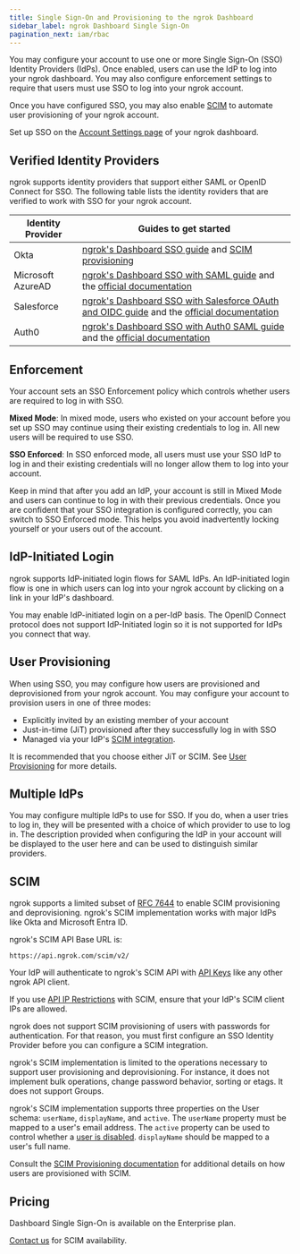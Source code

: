 ```yaml
---
title: Single Sign-On and Provisioning to the ngrok Dashboard
sidebar_label: ngrok Dashboard Single Sign-On
pagination_next: iam/rbac
---
```


You may configure your account to use one or more Single Sign-On (SSO) Identity
Providers (IdPs). Once enabled, users can use the IdP to log into your ngrok
dashboard. You may also configure enforcement settings to require that users
must use SSO to log into your ngrok account.

Once you have configured SSO, you may also enable [SCIM](#scim) to
automate user provisioning of your ngrok account.

Set up SSO on the [Account Settings page](https://dashboard.ngrok.com/settings)
of your ngrok dashboard.

## Verified Identity Providers

ngrok supports identity providers that support either SAML or OpenID Connect for SSO.
The following table lists the identity roviders that are verified to work with SSO for your ngrok account.

| Identity Provider | Guides to get started                                                                                                                                                                                                                                                           |
| ----------------- | ------------------------------------------------------------------------------------------------------------------------------------------------------------------------------------------------------------------------------------------------------------------------------- |
| Okta              | [ngrok's Dashboard SSO guide](https://ngrok.com/docs/guides/other-guides/dashboard-sso-okta-setup/) and [SCIM provisioning](https://ngrok.com/docs/integrations/okta/scim/)                                                                                                     |
| Microsoft AzureAD | [ngrok's Dashboard SSO with SAML guide](https://ngrok.com/docs/integrations/microsoft/sso-saml/) and the [official documentation](https://learn.microsoft.com/en-us/entra/architecture/auth-saml)                                                                               |
| Salesforce        | [ngrok's Dashboard SSO with Salesforce OAuth and OIDC guide](https://ngrok.com/docs/integrations/salesforce/dashboard-sso-with-oidc) and the [official documentation](https://developer.salesforce.com/docs/atlas.en-us.api_rest.meta/api_rest/intro_oauth_and_connected_apps.htm) |
| Auth0             | [ngrok's Dashboard SSO with Auth0 SAML guide](https://ngrok.com/docs/integrations/auth0/dashboard-sso/) and the [official documentation](https://auth0.com/docs/quickstart/native/device/interactive)                                                                           |

## Enforcement

Your account sets an SSO Enforcement policy which controls whether users are
required to log in with SSO.

**Mixed Mode**: In mixed mode, users who existed on your account before you set
up SSO may continue using their existing credentials to log in. All new users
will be required to use SSO.

**SSO Enforced**: In SSO enforced mode, all users must use your SSO IdP to log
in and their existing credentials will no longer allow them to log into your
account.

Keep in mind that after you add an IdP, your account is still in Mixed Mode and
users can continue to log in with their previous credentials. Once you are
confident that your SSO integration is configured correctly, you can switch to
SSO Enforced mode. This helps you avoid inadvertently locking yourself or your
users out of the account.

## IdP-Initiated Login

ngrok supports IdP-initiated login flows for SAML IdPs. An IdP-initiated login
flow is one in which users can log into your ngrok account by clicking on a
link in your IdP's dashboard.

You may enable IdP-initiated login on a per-IdP basis. The OpenID Connect
protocol does not support IdP-Initiated login so it is not supported for IdPs
you connect that way.

## User Provisioning

When using SSO, you may configure how users are provisioned and deprovisioned
from your ngrok account. You may configure your account to provision users in one
of three modes:

- Explicitly invited by an existing member of your account
- Just-in-time (JiT) provisioned after they successfully log in with SSO
- Managed via your IdP's [SCIM integration](#scim).

It is recommended that you choose either JiT or SCIM. See [User
Provisioning](/iam/users/#provisioning) for more details.

## Multiple IdPs

You may configure multiple IdPs to use for SSO. If you do, when a user tries to
log in, they will be presented with a choice of which provider to use
to log in. The description provided when configuring the IdP in your account will be displayed to the user here and can be used to distinguish similar providers.

## SCIM

ngrok supports a limited subset of [RFC
7644](https://datatracker.ietf.org/doc/html/rfc7644) to enable SCIM
provisioning and deprovisioning. ngrok's SCIM implementation works with major
IdPs like Okta and Microsoft Entra ID.

ngrok's SCIM API Base URL is:

```
https://api.ngrok.com/scim/v2/
```

Your IdP will authenticate to ngrok's SCIM API with [API
Keys](/api/#authentication) like any other ngrok API client.

If you use [API IP Restrictions](/api/#ip-restrictions) with SCIM, ensure that
your IdP's SCIM client IPs are allowed.

ngrok does not support SCIM provisioning of users with passwords for
authentication. For that reason, you must first configure an SSO Identity
Provider before you can configure a SCIM integration.

ngrok's SCIM implementation is limited to the operations necessary to support
user provisioning and deprovisioning. For instance, it does not implement bulk
operations, change password behavior, sorting or etags. It does not support
Groups.

ngrok's SCIM implementation supports three properties on the User schema:
`userName`, `displayName`, and `active`. The `userName` property must be mapped
to a user's email address. The `active` property can be used to control whether
a [user is disabled](/iam/users/#disabling). `displayName` should be mapped to
a user's full name.

Consult the [SCIM Provisioning documentation](/iam/users/#scim) for additional
details on how users are provisioned with SCIM.

## Pricing

Dashboard Single Sign-On is available on the Enterprise plan.

[Contact us](mailto:support@ngrok.com) for SCIM availability.
